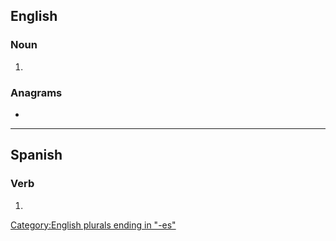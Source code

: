 ==English==

===Noun===
{{head|en|noun plural form}}

# {{plural of|alias|lang=en}}

===Anagrams===
* {{anagrams|en|a=aaeilss|assaile}}

[[Category:English plurals ending in "-es"]]

----

==Spanish==

===Verb===
{{head|es|verb form}}

# {{es-verb form of|ending=ar|mood=subjunctive|tense=imperfect|sera=se|pers=2|formal=no|number=singular|aliar}}